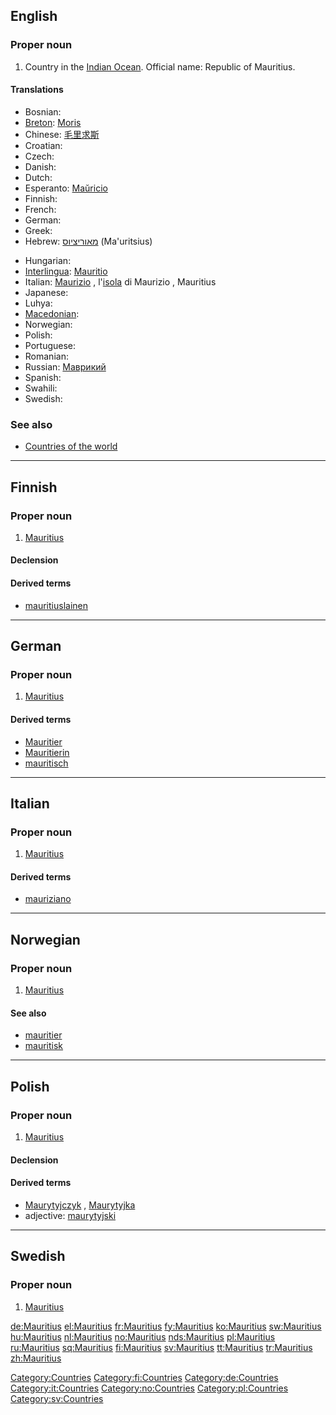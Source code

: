 {{wikipedia}}
==English==

===Proper noun===
{{en-proper noun}}

# Country in the [[Indian Ocean]]. Official name: Republic of Mauritius.

====Translations====
{{trans-top|Republic of Mauritius}}
* Bosnian: {{t-|bs|Mauricijus|m}}
* [[Breton]]: [[Moris]]
* Chinese: [[毛里求斯]]
* Croatian: {{t-|hr|Mauricijus|m}}
* Czech: {{t-|cs|Mauricius|m}}
* Danish: {{t-|da|Mauritius}}
* Dutch: {{t+|nl|Mauritius}}
* Esperanto: [[Maŭricio]]
* Finnish: {{t+|fi|Mauritius}}
* French: {{t+|fr|Maurice}}
* German: {{t+|de|Mauritius}}
* Greek: {{t+|el|Μαυρίκιος|m|tr=Mauríkios|sc=Grek}}
* Hebrew: [[מאוריציוס]] (Ma'uritsius)
{{trans-mid}}
* Hungarian: {{t+|hu|Mauritius}}
* [[Interlingua]]: [[Mauritio]]
* Italian: [[Maurizio]] {{f}}, l'[[isola]] di Maurizio {{f}}, Mauritius
* Japanese: {{t-|ja|モーリシャス|tr=mōrishasu|sc=Jpan}}
* Luhya: {{tø|luy|Moriisi}}
* [[Macedonian]]: {{t|mk|Маврициус|m|tr=Mavrícius |sc=Cyrl|xs=Macedonian}}
* Norwegian: {{t+|no|Mauritius}}
* Polish: {{t+|pl|Mauritius}}
* Portuguese: {{t+|pt|Maurícia}}
* Romanian: {{t-|ro|Mauritius|n}}
* Russian: [[Маврикий]]
* Spanish: {{t+|es|Mauricio}}
* Swahili: {{t|sw|Morisi}}
* Swedish: {{t+|sv|Mauritius}}
{{trans-bottom}}

===See also===
* [[Appendix:Countries of the world|Countries of the world]]

[[Category:Countries]]

----

==Finnish==
{{wikipedia|lang=fi}}

===Proper noun===
{{infl|fi|proper noun}}

# [[#English|Mauritius]]

====Declension====
{{fi-decl-vastaus|Mauritiu|np=1}}

====Derived terms====
* [[mauritiuslainen]]

[[Category:fi:Countries]]

----

==German==
{{wikipedia|lang=de}}

===Proper noun===
{{infl|de|proper noun|g=n}}

# [[#English|Mauritius]]

====Derived terms====
* [[Mauritier]]
* [[Mauritierin]]
* [[mauritisch]]

[[Category:de:Countries]]

----

==Italian==
{{wikipedia|lang=it}}

===Proper noun===
{{infl|it|proper noun|g=m}}

# [[#English|Mauritius]]

====Derived terms====
* [[mauriziano]]

[[Category:it:Countries]]

----

==Norwegian==

===Proper noun===
{{infl|no|proper noun}}

# [[#English|Mauritius]]

====See also====
* [[mauritier]]
* [[mauritisk]]

[[Category:no:Countries]]

----

==Polish==

===Proper noun===
{{infl|pl|proper noun|g=m}}

# [[#English|Mauritius]]

====Declension====
{{pl-decl-noun-sing
|Mauritius
|Mauritiusa
|Mauritiusowi
|Mauritius
|Mauritiusem
|Mauritiusie
|Mauritiusie
}}

====Derived terms====
* [[Maurytyjczyk]] {{m}}, [[Maurytyjka]] {{f}}
* adjective: [[maurytyjski]]

[[Category:pl:Countries]]

----

==Swedish==

===Proper noun===
{{infl|sv|proper noun}}

# [[#English|Mauritius]]

[[Category:sv:Countries]]

[[de:Mauritius]]
[[el:Mauritius]]
[[fr:Mauritius]]
[[fy:Mauritius]]
[[ko:Mauritius]]
[[sw:Mauritius]]
[[hu:Mauritius]]
[[nl:Mauritius]]
[[no:Mauritius]]
[[nds:Mauritius]]
[[pl:Mauritius]]
[[ru:Mauritius]]
[[sq:Mauritius]]
[[fi:Mauritius]]
[[sv:Mauritius]]
[[tt:Mauritius]]
[[tr:Mauritius]]
[[zh:Mauritius]]